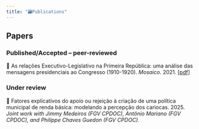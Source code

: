 ```yaml
---
title: "🗃Publications"
---
```


## Papers

### Published/Accepted -- peer-reviewed

📄 As relações Executivo-Legislativo na Primeira República: uma análise das mensagens presidenciais ao Congresso (1910-1920). *Mosaico*. 2021. [[pdf]](https://periodicos.fgv.br/mosaico/article/view/82665/79990)


### Under review

📄 Fatores explicativos do apoio ou rejeição à criação de uma política municipal de renda básica: modelando a percepção dos cariocas. 2025. _Joint work with Jimmy Medeiros (FGV CPDOC), Antônio Mariano (FGV CPDOC), and Philippe Chaves Guedon (FGV CPDOC)_.


<!-- 
## Translations

J. Baker and I. Milligan, "Contagem e mineração de dados de investigação com Unix," translated by F. Lamarca, *Programming Historian em português*, Dec. 2021. [[link]](https://programminghistorian.org/pt/licoes/contagem-mineracao-dados-investigacao-unix)

F. Gibbs, "Instalação de Módulos Python com pip," translated by F. Lamarca, *Programming Historian em português*, Dec. 2021. [[link]](https://programminghistorian.org/pt/licoes/instalacao-modulos-python-pip)

W. Turkel and A. Crymble, "Reutilização de código e modularidade em Python," translated by F. Lamarca, *Programming Historian em português*, May 2021. [[link]](https://programminghistorian.org/pt/licoes/palavras-chave-contexto-usando-n-grams-python)

W. Turkel and A. Crymble, "Contagem de Frequências de Palavras com Python," translated by F. Lamarca, *Programming Historian em português*, Jan. 2022. [[link]](https://programminghistorian.org/pt/licoes/contar-frequencias-palavras-python)

W. Turkel and A. Crymble, "De HTML para Lista de Palavras (parte 1)," translated by F. Lamarca, *Programming Historian em português*, Oct. 2022. [[link]](https://programminghistorian.org/pt/licoes/HTML-lista-palavras-1)

W. Turkel and A. Crymble, "Normalização de Dados Textuais com Python," translated by F. Lamarca, *Programming Historian em português*, Oct. 2022. [[link]](https://programminghistorian.org/pt/licoes/normalizacao-dados-textuais-python)

W. Turkel and A. Crymble, "Criação e Visualização de Ficheiros HTML com Python," translated by F. Lamarca, *Programming Historian em português*, Oct. 2022. [[link]](https://programminghistorian.org/pt/licoes/criacao-visualizacao-ficheiros-html-python)

W. Turkel and A. Crymble, "Palavras-chave em Contexto (usando n-grams) com Python," translated by F. Lamarca, *Programming Historian em português*, Oct. 2022. [[link]](https://programminghistorian.org/pt/licoes/palavras-chave-contexto-usando-n-grams-python)

W. Turkel and A. Crymble, "Saída de Dados como um ficheiro HTML com Python," translated by F. Lamarca, *Programming Historian em português*, Oct. 2022. [[link]](https://programminghistorian.org/pt/licoes/saida-dados-ficheiro-html-python)

A. Crymble, "Download de Múltiplos Registros usando Query Strings," translated by F. Lamarca, *Programming Historian em português*, Nov. 2022. [[link]](https://programminghistorian.org/pt/licoes/download-multiplos-registros-query-strings)

W. Turkel and A. Crymble, "De HTML para Lista de Palavras (parte 2)," translated by F. Lamarca, *Programming Historian em português*, Dec. 2022. [[link]](https://programminghistorian.org/pt/licoes/HTML-lista-palavras-2) -->

